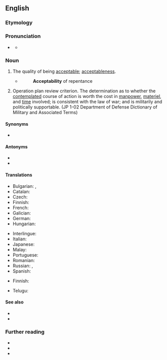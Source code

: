 ==English==

===Etymology===
{{PIE root|en|keh₂p}}
{{suffix|en|acceptable|ity}}

===Pronunciation===
* {{a|US}} {{IPA|en|/ˌæk.ˌsɛp.tə.ˈbɪl.ət.i/}}
** {{audio|en|LL-Q1860 (eng)-Vealhurl-acceptability.wav|Audio (UK)}}

===Noun===
{{en-noun|~|new=1}}

# The quality of being [[acceptable]]; [[acceptableness]].
#* {{rfdatek|en|Jeremy Taylor}}
#*: '''Acceptability''' of repentance
# {{lb|en|military}} Operation plan review criterion. The determination as to whether the [[contemplated]] course of action is worth the cost in [[manpower]], [[materiel]], and [[time]] involved; is consistent with the law of war; and is militarily and politically supportable. (JP 1-02 Department of Defense Dictionary of Military and Associated Terms)

====Synonyms====
* {{l|en|acceptableness}}

====Antonyms====
* {{l|en|unacceptability}}
* {{l|en|inacceptability}}

====Translations====
{{trans-top|acceptableness}}
* Bulgarian: {{t|bg|приемливост}}, {{t|bg|допустимост}}
* Catalan: {{t|ca|acceptabilitat|f}}
* Czech: {{t|cs|přijatelnost|f}}
* Finnish: {{t+|fi|hyväksyttävyys}}
* French: {{t+|fr|acceptabilité|f}}
* Galician: {{t+|gl|aceptabilidade|f}}
* German: {{t|de|Zulässigkeit|f}}
* Hungarian: {{t+|hu|elfogadhatóság}}
{{trans-mid}}
* Interlingue: {{t|ie|acceptabilitá}}
* Italian: {{t+|it|accettabilità|f}}
* Japanese: {{t|ja|受容性|tr=juyōsei|sc=Jpan}}
* Malay: {{t|ms|kebolehterimaan}}
* Portuguese: {{t|pt|aceitabilidade|f}}
* Romanian: {{t|ro|acceptabilitate|f}}
* Russian: {{t+|ru|прие́млемость|f}}, {{t+|ru|допусти́мость|f}}
* Spanish: {{t+|es|aceptabilidad|f}}
{{trans-bottom}}

{{trans-top|operation plan review criterion}}
* Finnish: {{t+|fi|hyväksyttävyys}}
{{trans-mid}}
{{trans-bottom}}

{{checktrans-top}}
* Telugu: {{t-check|te|అంగీకార యోగ్యం}}
{{trans-mid}}
{{trans-bottom}}

====See also====
* {{l|en|adequacy}}
* {{l|en|feasibility}}

===Further reading===
* {{R:Webster 1913}}
* {{R:Century 1911}}
* {{R:OneLook}}